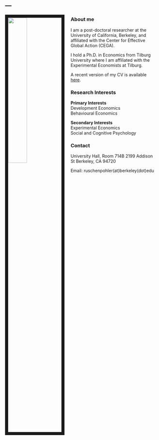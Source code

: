 ---
---

<link rel="stylesheet" href="styles.css" type="text/css">

<img src="pics/JRUE portrait.jpg" style="width:35%; border:10px solid; margin-right: 20px" align="left">

### About me

I am a post-doctoral researcher at the University of California, Berkeley, and affiliated with the Center for Effective Global Action (CEGA).

I hold a Ph.D. in Economics from Tilburg University where I am affiliated with the Experimental Economists at Tilburg. 

A recent version of my CV is available [here]("files/JRUE CV August19.pdf").


### Research Interests                     

**Primary Interests**  
Development Economics  
Behavioural Economics

**Secondary Interests**  
Experimental Economics  
Social and Cognitive Psychology


### Contact

University Hall, Room 714B
2199 Addison St
Berkeley, CA 94720

Email: ruschenpohler(at)berkeley(dot)edu
